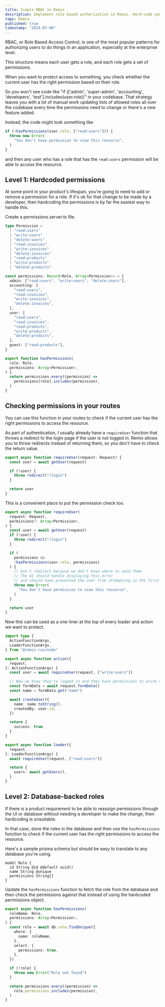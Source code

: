 ```yaml
---
title: Simple RBAC in Remix
description: Implement role based authorization in Remix. Hard-code your permissions if possible. Store them in the database if they have to be updated dynamically.
tags: Remix
published: true
timestamp: "2024-07-08"
---
```


RBAC, or Role Based Access Control, is one of the most popular patterns for authorizing users to do things in an application, especially at the enterprise level.

This structure means each user gets a role, and each role gets a set of permissions.

When you want to protect access to something, you check whether the current user has the right permission based on their role.

So you won't see code like "if (['admin', 'super-admin', 'accounting', 'developers', 'test'].includes(user.role))" in your codebase. That strategy leaves you with a lot of manual work updating lists of allowed roles all over the codebase every time the permissions need to change or there's a new feature added.

Instead, the code might look something like

```ts
if (!hasPermissions(user.role, ["read:users"])) {
  throw new Error(
    "You don't have permission to view this resource",
  )
}
```

and then any user who has a role that has the `read:users` permission will be able to access the resource.

## Level 1: Hardcoded permissions

At some point in your product's lifespan, you're going to need to add or remove a permission for a role. If it's ok for that change to be made by a developer, then hardcoding the permissions is by far the easiest way to handle this.

Create a permissions.server.ts file.

```ts
type Permission =
  | "read:users"
  | "write:users"
  | "delete:users"
  | "read:invoices"
  | "write:invoices"
  | "delete:invoices"
  | "read:products"
  | "write:products"
  | "delete:products"

const permissions: Record<Role, Array<Permission>> = {
  admin: ["read:users", "write:users", "delete:users"],
  accounting: [
    "read:users",
    "read:invoices",
    "write:invoices",
    "delete:invoices",
  ],
  user: [
    "read:users",
    "read:invoices",
    "read:products",
    "write:products",
    "delete:products",
  ],
  guest: ["read:products"],
}

export function hasPermissions(
  role: Role,
  permissions: Array<Permission>,
) {
  return permissions.every((permission) =>
    permissions[role].includes(permission),
  )
}
```

## Checking permissions in your routes

You can use this function in your routes to check if the current user has the right permissions to access the resource.

As part of authentication, I usually already have a `requireUser` function that throws a redirect to the login page if the user is not logged in.<SideNote>
Remix allows you to throw redirects instead of returning them, so you don't have to check the return value.</SideNote>

```ts
export async function requireUser(request: Request) {
  const user = await getUser(request)

  if (!user) {
    throw redirect("/login")
  }

  return user
}
```

This is a convenient place to put the permission check too.

```ts
export async function requireUser(
  request: Request,
  permissions?: Array<Permission>,
) {
  const user = await getUser(request)
  if (!user) {
    throw redirect("/login")
  }

  if (
    permissions &&
    !hasPermissions(user.role, permissions)
  ) {
    // Don't redirect because we don't know where to send them
    // The UI should handle displaying this error
    // and should have prevented the user from attempting in the first place
    throw new Error(
      "You don't have permission to view this resource",
    )
  }

  return user
}
```

Now this can be used as a one-liner at the top of every loader and action we want to protect.

```ts
import type {
  ActionFunctionArgs,
  LoaderFunctionArgs,
} from "@remix-run/node"

export async function action({
  request,
}: ActionFunctionArgs) {
  const user = await requireUser(request, ["write:users"])

  // Now we know they're logged in and they have permissions to write users
  const formData = await request.formData()
  const name = formData.get("name")

  await createUser({
    name: name.toString(),
    createdBy: user.id,
  })

  return {
    success: true,
  }
}

export async function loader({
  request,
}: LoaderFunctionArgs) {
  await requireUser(request, ["read:users"])

  return {
    users: await getUsers(),
  }
}
```

## Level 2: Database-backed roles

If there is a product requirement to be able to reassign permissions through the UI or database without needing a developer to make the change, then hardcoding is unsuitable.

In that case, store the roles in the database and then use the `hasPermissions` function to check if the current user has the right permissions to access the resource.

Here's a sample prisma schema but should be easy to translate to any database you're using.

```
model Role {
  id String @id @default uuid()
  name String @unique
  permissions String[]
}
```

Update the `hasPermissions` function to fetch the role from the database and then check the permissions against that instead of using the hardcoded permissions object.

```ts
export async function hasPermissions(
  roleName: Role,
  permissions: Array<Permission>,
) {
  const role = await db.role.findUnique({
    where: {
      name: roleName,
    },
    select: {
      permissions: true,
    },
  })

  if (!role) {
    throw new Error("Role not found")
  }

  return permissions.every((permission) =>
    role.permissions.includes(permission),
  )
}
```
